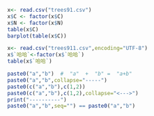 ```r
x<- read.csv("trees91.csv")
x$C <- factor(x$C)  
x$N <- factor(x$N)  
table(x$C)
barplot(table(x$C))  
```  



```r
x<- read.csv("trees911.csv",encoding="UTF-8")  
x$`哈哈`<-factor(x$`哈哈`)
table(x$`哈哈`)
```  

```r
paste0("a","b")  #  "a"  +  "b" =  "a+b"
paste0("a","b",collapse="-----")  
paste0(c("a","b"),c(1,2))  
paste0(c("a","b"),c(1,2),collapse="<--->")  
print("----------")
paste0("a","b",seq="") == paste0("a","b")
```
